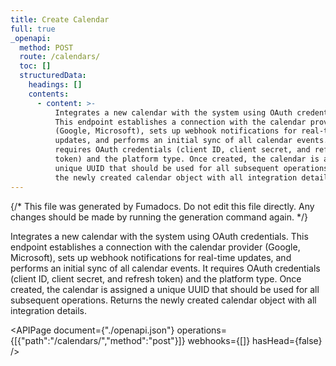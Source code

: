 ```yaml
---
title: Create Calendar
full: true
_openapi:
  method: POST
  route: /calendars/
  toc: []
  structuredData:
    headings: []
    contents:
      - content: >-
          Integrates a new calendar with the system using OAuth credentials.
          This endpoint establishes a connection with the calendar provider
          (Google, Microsoft), sets up webhook notifications for real-time
          updates, and performs an initial sync of all calendar events. It
          requires OAuth credentials (client ID, client secret, and refresh
          token) and the platform type. Once created, the calendar is assigned a
          unique UUID that should be used for all subsequent operations. Returns
          the newly created calendar object with all integration details.
---
```


{/* This file was generated by Fumadocs. Do not edit this file directly. Any changes should be made by running the generation command again. */}

Integrates a new calendar with the system using OAuth credentials. This endpoint establishes a connection with the calendar provider (Google, Microsoft), sets up webhook notifications for real-time updates, and performs an initial sync of all calendar events. It requires OAuth credentials (client ID, client secret, and refresh token) and the platform type. Once created, the calendar is assigned a unique UUID that should be used for all subsequent operations. Returns the newly created calendar object with all integration details.

<APIPage document={"./openapi.json"} operations={[{"path":"/calendars/","method":"post"}]} webhooks={[]} hasHead={false} />
